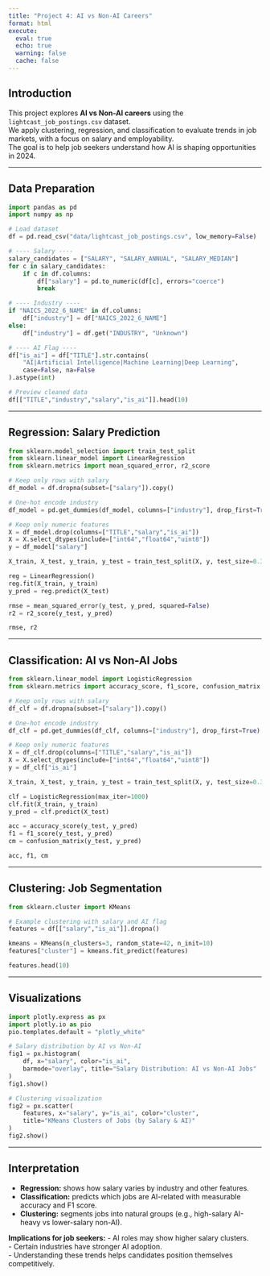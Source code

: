 ```yaml
---
title: "Project 4: AI vs Non-AI Careers"
format: html
execute:
  eval: true
  echo: true
  warning: false
  cache: false
---
```


## Introduction

This project explores **AI vs Non-AI careers** using the `lightcast_job_postings.csv` dataset.  
We apply clustering, regression, and classification to evaluate trends in job markets, with a focus on salary and employability.  
The goal is to help job seekers understand how AI is shaping opportunities in 2024.

---

## Data Preparation

```python
import pandas as pd
import numpy as np

# Load dataset
df = pd.read_csv("data/lightcast_job_postings.csv", low_memory=False)

# ---- Salary ----
salary_candidates = ["SALARY", "SALARY_ANNUAL", "SALARY_MEDIAN"]
for c in salary_candidates:
    if c in df.columns:
        df["salary"] = pd.to_numeric(df[c], errors="coerce")
        break

# ---- Industry ----
if "NAICS_2022_6_NAME" in df.columns:
    df["industry"] = df["NAICS_2022_6_NAME"]
else:
    df["industry"] = df.get("INDUSTRY", "Unknown")

# ---- AI Flag ----
df["is_ai"] = df["TITLE"].str.contains(
    "AI|Artificial Intelligence|Machine Learning|Deep Learning",
    case=False, na=False
).astype(int)

# Preview cleaned data
df[["TITLE","industry","salary","is_ai"]].head(10)
```

---

## Regression: Salary Prediction

```python
from sklearn.model_selection import train_test_split
from sklearn.linear_model import LinearRegression
from sklearn.metrics import mean_squared_error, r2_score

# Keep only rows with salary
df_model = df.dropna(subset=["salary"]).copy()

# One-hot encode industry
df_model = pd.get_dummies(df_model, columns=["industry"], drop_first=True)

# Keep only numeric features
X = df_model.drop(columns=["TITLE","salary","is_ai"])
X = X.select_dtypes(include=["int64","float64","uint8"])
y = df_model["salary"]

X_train, X_test, y_train, y_test = train_test_split(X, y, test_size=0.3, random_state=42)

reg = LinearRegression()
reg.fit(X_train, y_train)
y_pred = reg.predict(X_test)

rmse = mean_squared_error(y_test, y_pred, squared=False)
r2 = r2_score(y_test, y_pred)

rmse, r2
```

---

## Classification: AI vs Non-AI Jobs

```python
from sklearn.linear_model import LogisticRegression
from sklearn.metrics import accuracy_score, f1_score, confusion_matrix

# Keep only rows with salary
df_clf = df.dropna(subset=["salary"]).copy()

# One-hot encode industry
df_clf = pd.get_dummies(df_clf, columns=["industry"], drop_first=True)

# Keep only numeric features
X = df_clf.drop(columns=["TITLE","salary","is_ai"])
X = X.select_dtypes(include=["int64","float64","uint8"])
y = df_clf["is_ai"]

X_train, X_test, y_train, y_test = train_test_split(X, y, test_size=0.3, random_state=42)

clf = LogisticRegression(max_iter=1000)
clf.fit(X_train, y_train)
y_pred = clf.predict(X_test)

acc = accuracy_score(y_test, y_pred)
f1 = f1_score(y_test, y_pred)
cm = confusion_matrix(y_test, y_pred)

acc, f1, cm
```

---

## Clustering: Job Segmentation

```python
from sklearn.cluster import KMeans

# Example clustering with salary and AI flag
features = df[["salary","is_ai"]].dropna()

kmeans = KMeans(n_clusters=3, random_state=42, n_init=10)
features["cluster"] = kmeans.fit_predict(features)

features.head(10)
```

---

## Visualizations

```python
import plotly.express as px
import plotly.io as pio
pio.templates.default = "plotly_white"

# Salary distribution by AI vs Non-AI
fig1 = px.histogram(
    df, x="salary", color="is_ai",
    barmode="overlay", title="Salary Distribution: AI vs Non-AI Jobs"
)
fig1.show()

# Clustering visualization
fig2 = px.scatter(
    features, x="salary", y="is_ai", color="cluster",
    title="KMeans Clusters of Jobs (by Salary & AI)"
)
fig2.show()
```

---

## Interpretation

- **Regression:** shows how salary varies by industry and other features.  
- **Classification:** predicts which jobs are AI-related with measurable accuracy and F1 score.  
- **Clustering:** segments jobs into natural groups (e.g., high-salary AI-heavy vs lower-salary non-AI).  

**Implications for job seekers:**
- AI roles may show higher salary clusters.  
- Certain industries have stronger AI adoption.  
- Understanding these trends helps candidates position themselves competitively.

